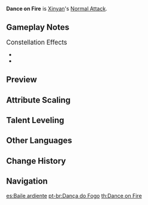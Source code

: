 {{Talent Infobox
|image         = Talent Dance on Fire.png
|character     = Xinyan
|type          = Normal Attack
|info          = '''Normal Attack'''<br />Performs up to 4 consecutive strikes.<br /><br />'''Charged Attack'''<br />Drains Stamina over time to perform continuous spinning attacks against all nearby opponents.<br />At the end of the sequence, perform a more powerful slash.<br /><br />'''Plunging Attack'''<br />Plunges from mid-air to strike the ground below, damaging opponents along the path and dealing [[AoE]] DMG upon impact.
|hit1          = 76.5–205%
|hit2          = 36.1–96.6%
|hit3          = 46.4–124%
|hit4          = 47.3–127%
|attr5         = Charged Attack Spinning DMG
|value5        = 59.3–159%
|attr6         = Charged Attack Final DMG
|value6        = 113–302%
|attr7         = Charged Attack Stamina Cost
|value7        = 40/s
|attr8         = Max Duration
|value8        = 5s
|attr9         = Plunge DMG
|value9        = 74.6–199%
|attr10        = Low Plunge DMG
|value10       = 149–399%
|attr11        = High Plunge DMG
|value11       = 186–498%
|scale_att1    = ATK
}}
'''Dance on Fire''' is [[Xinyan]]'s [[Normal Attack]].

==Gameplay Notes==
;<big>Constellation Effects</big>
*{{TalentNote|constellation|1|Fatal Acceleration}}
*{{TalentNote|constellation|6|Rockin' in a Flaming World}}

==Preview==
{{Preview
|file1=Dance on Fire Normal Preview
|caption1=Normal Attack

|file2=Dance on Fire Charged Preview
|caption2=Charged Attack

|file3=Dance on Fire Plunge Preview
|caption3=Plunge Attack
}}
{{clr}}

==Attribute Scaling==
{{Talent Scaling
|talentType=Normal Attack
|levels=11
|order=hit1,hit2,hit3,hit4,charged_title,chargedattackspinningdmg,chargedattackfinaldmg,stamina,maxduration,plunge_title,plunge,plungelow,plungehigh
|titles=1-Hit DMG (%),2-Hit DMG (%),3-Hit DMG (%),4-Hit DMG (%),Charged Attack,Charged Attack Spinning DMG (%),Charged Attack Final DMG (%),Charged Attack Stamina Cost,Max Duration,Plunging Attack,Plunge DMG (%),Low Plunge DMG (%),High Plunge DMG (%)
|hit1_1=76.54
|hit1_2=82.77
|hit1_3=89
|hit1_4=97.9
|hit1_5=104.13
|hit1_6=111.25
|hit1_7=121.04
|hit1_8=130.83
|hit1_9=140.62
|hit1_10=151.3
|hit1_11=161.98
|hit2_1=73.96
|hit2_2=79.98
|hit2_3=86
|hit2_4=94.6
|hit2_5=100.62
|hit2_6=107.5
|hit2_7=116.96
|hit2_8=126.42
|hit2_9=135.88
|hit2_10=146.2
|hit2_11=156.52
|hit3_1=95.46
|hit3_2=103.23
|hit3_3=111
|hit3_4=122.1
|hit3_5=129.87
|hit3_6=138.75
|hit3_7=150.96
|hit3_8=163.17
|hit3_9=175.38
|hit3_10=188.7
|hit3_11=202.02
|hit4_1=115.84
|hit4_2=125.27
|hit4_3=134.7
|hit4_4=148.17
|hit4_5=157.6
|hit4_6=168.38
|hit4_7=183.19
|hit4_8=198.01
|hit4_9=212.83
|hit4_10=228.99
|hit4_11=245.15
|chargedattackspinningdmg_1=62.55
|chargedattackspinningdmg_2=67.64
|chargedattackspinningdmg_3=72.73
|chargedattackspinningdmg_4=80
|chargedattackspinningdmg_5=85.09
|chargedattackspinningdmg_6=90.91
|chargedattackspinningdmg_7=98.91
|chargedattackspinningdmg_8=106.91
|chargedattackspinningdmg_9=114.91
|chargedattackspinningdmg_10=123.64
|chargedattackspinningdmg_11=132.36
|chargedattackfinaldmg_1=113.09
|chargedattackfinaldmg_2=122.3
|chargedattackfinaldmg_3=131.5
|chargedattackfinaldmg_4=144.65
|chargedattackfinaldmg_5=153.86
|chargedattackfinaldmg_6=164.38
|chargedattackfinaldmg_7=178.84
|chargedattackfinaldmg_8=193.31
|chargedattackfinaldmg_9=207.77
|chargedattackfinaldmg_10=223.55
|chargedattackfinaldmg_11=239.33
|stamina=40/s
|maxduration=5s
|plunge_1=74.59
|plunge_2=80.66
|plunge_3=86.73
|plunge_4=95.4
|plunge_5=101.47
|plunge_6=108.41
|plunge_7=117.95
|plunge_8=127.49
|plunge_9=137.03
|plunge_10=147.44
|plunge_11=157.85
|plungelow_1=149.14
|plungelow_2=161.28
|plungelow_3=173.42
|plungelow_4=190.77
|plungelow_5=202.91
|plungelow_6=216.78
|plungelow_7=235.86
|plungelow_8=254.93
|plungelow_9=274.01
|plungelow_10=294.82
|plungelow_11=315.63
|plungehigh_1=186.29
|plungehigh_2=201.45
|plungehigh_3=216.62
|plungehigh_4=238.28
|plungehigh_5=253.44
|plungehigh_6=270.77
|plungehigh_7=294.6
|plungehigh_8=318.42
|plungehigh_9=342.25
|plungehigh_10=368.25
|plungehigh_11=394.24
}}

==Talent Leveling==
{{Talent Upgrade|Xinyan}}

==Other Languages==
{{Other Languages
|en      = Dance on Fire
|zhs     = 炎舞
|zhs_rm  = Yán Wǔ
|zht     = 炎舞
|zht_rm  = Yán Wǔ
|zh_tl   = Flame Dance
|ja      = 炎舞
|ja_rm   = Enbu{{Assumed}}
|ja_tl   = Flame Dance
|ja_note = Identical to the Chinese name, but may double as a pun on the word {{Lang|mini=1|ja=演舞|ja_rm=enbu|ja_tl=dance performance}}.
|ko      = 염무
|ko_rm   = Yeommu
|ko_tl   = Dance of Flames
|es      = Baile ardiente
|es_tl   = Fire Dance
|fr      = Danse du feu
|fr_tl   = Dance of Fire
|ru      = Зажигательный танец
|ru_tl   = 
|th      = Dance on Fire
|vi      = {{tt|Viêm Vũ|炎舞}}
|vi_tl   = Flame Dance
|de      = Tanz der Flammen
|de_tl   = Dance of Flames
|id      = Dance on Fire
|pt      = Dança do Fogo
|pt_tl   = Dance of Fire
}}

==Change History==
{{Change History|1.1}}
<!--
==References==
{{Reflist}}-->

==Navigation==
{{Talent Navbox|Xinyan}}

[[es:Baile ardiente]]
[[pt-br:Dança do Fogo]]
[[th:Dance on Fire]]